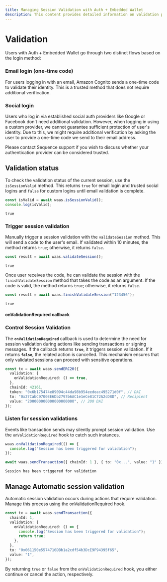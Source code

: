 ```yaml
---
title: Managing Session Validation with Auth + Embedded Wallet
description: This content provides detailed information on validation processes for users with Auth + Embedded Wallet. It explains the flows for email login and social login, including additional verification for custom providers.
---
```


# Validation

Users with Auth + Embedded Wallet go through two distinct flows based on the login method:

### Email login (one-time code)

For users logging in with an email, Amazon Cognito sends a one-time code to validate their identity. This is a trusted method that does not require additional verification.

### Social login

Users who log in via established social auth providers like Google or Facebook don't need additional validation. However, when logging in using a custom provider, we cannot guarantee sufficient protection of user's identity. Due to this, we might require additional verification by asking the user to provide a one-time code we send to their email address.

Please contact Sequence support if you wish to discuss whether your authentication provider can be considered trusted.

## Validation status

To check the validation status of the current session, use the `isSessionValid` method. This returns `true` for email login and trusted social logins and `false` for custom logins until email validation is complete.

```ts
const isValid = await waas.isSessionValid();
console.log(isValid);
```

```
true
```

### Trigger session validation

Manually trigger a session validation with the `validateSession` method. This will send a code to the user's email. If validated within 10 minutes, the method returns `true`; otherwise, it returns `false`.

```ts
const result = await waas.validateSession();
```

```
true
```

Once user receives the code, he can validate the session with the `finishValidateSession` method that takes the code as an argument. If the code is valid, the method returns `true`; otherwise, it returns `false`.

```ts
const result = await waas.finishValidateSession("123456");
```

```
true
```

#### onValidationRequired callback
### **Control Session Validation**
The **`onValidationRequired`** callback is used to determine the need for session validation during actions like sending transactions or signing messages. If the callback returns **`true`**, it triggers session validation. If it returns **`false`**, the related action is cancelled. This mechanism ensures that only validated sessions can proceed with sensitive operations.

```ts
const tx = await waas.sendERC20({
  validation: {
    onValidationRequired: () => true,
  },
  chainId: 42161,
  token: "0x6b175474e89094c44da98b954eedeac495271d0f", // DAI
  to: "0x27CabC9700EE6Db2797b6AC1e1eCe81C72A2cD8D", // Recipient
  value: "200000000000000000000", // 200 DAI
});
```

### Listen for session validations

Events like transaction sends may silently prompt session validation. Use the `onValidationRequired` hook to catch such instances.

```ts
waas.onValidationRequired(() => {
  console.log("Session has been triggered for validation");
});

await waas.sendTransaction({ chainId: 1 }, { to: "0x...", value: "1" });
```

```
Session has been triggered for validation
```

## Manage Automatic session validation
Automatic session validation occurs during actions that require validation. Manage this process using the onValidationRequired hook.  

```ts
const tx = await waas.sendTransaction({
  chainId: 1,
  validation: {
    onValidationRequired: () => {
      console.log("Session has been triggered for validation");
      return true;
    },
  },
  to: "0x061150e5574716DBb1a2cdf54b3DcE9F94395f65",
  value: "1",
});
```

By returning `true` or `false` from the `onValidationRequired` hook, you either continue or cancel the action, respectively.
